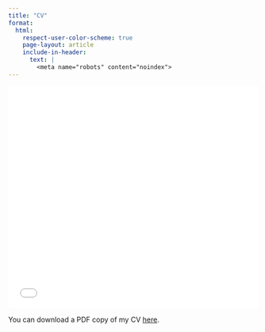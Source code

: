 ```yaml
---
title: "CV"
format: 
  html:
    respect-user-color-scheme: true
    page-layout: article
    include-in-header:
      text: |
        <meta name="robots" content="noindex">
---
```


```{=html}
<iframe src="/files/Grawe_CV_en.pdf#toolbar=0," width="100%" height="450" frameborder="no" border="0" marginwidth="0" marginheight="0"></iframe>
```

You can download a PDF copy of my CV [here](/files/Grawe_CV_en.pdf){target="_blank"}.